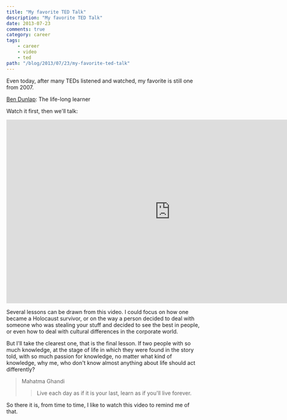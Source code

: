 ```yaml
---
title: "My favorite TED Talk"
description: "My favorite TED Talk"
date: 2013-07-23
comments: true
category: career
tags:
    - career
    - video
    - ted
path: "/blog/2013/07/23/my-favorite-ted-talk"
---
```


Even today, after many TEDs listened and watched, my favorite is still one from 2007.

[Ben Dunlap](https://www.ted.com/talks/ben_dunlap_talks_about_a_passionate_life): The life-long learner

Watch it first, then we'll talk:

<div style={{maxWidth: 854}}><div style={{position:'relative',height:0,paddingBottom: '56.25%'}}><iframe src="https://embed.ted.com/talks/ben_dunlap_talks_about_a_passionate_life" width="854" height="480" style={{position:'absolute',left:0,top:0,width:'100%', height: '100%'}} frameBorder="0" scrolling="no" allowfullscreen></iframe></div></div>

Several lessons can be drawn from this video. I could focus on how one became a Holocaust survivor, or on the way a person decided to deal with someone who was stealing your stuff and decided to see the best in people, or even how to deal with cultural differences in the corporate world.

But I'll take the clearest one, that is the final lesson. If two people with so much knowledge, at the stage of life in which they were found in the story told, with so much passion for knowledge, no matter what kind of knowledge, why me, who don't know almost anything about life should act differently?

> Mahatma Ghandi
>
> > Live each day as if it is your last, learn as if you'll live forever.

So there it is, from time to time, I like to watch this video to remind me of that.
